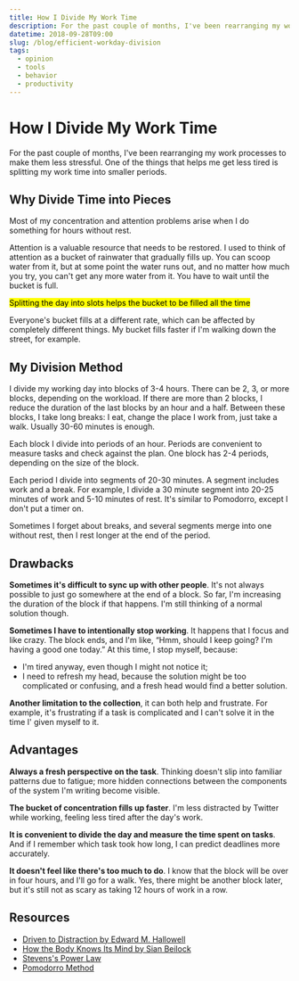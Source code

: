 ```yaml
---
title: How I Divide My Work Time
description: For the past couple of months, I've been rearranging my work processes to make them less stressful. One of the things that helps me get less tired is splitting my work time into smaller chunks.
datetime: 2018-09-28T09:00
slug: /blog/efficient-workday-division
tags:
  - opinion
  - tools
  - behavior
  - productivity
---
```


# How I Divide My Work Time

For the past couple of months, I've been rearranging my work processes to make them less stressful. One of the things that helps me get less tired is splitting my work time into smaller periods.

## Why Divide Time into Pieces

Most of my concentration and attention problems arise when I do something for hours without rest.

Attention is a valuable resource that needs to be restored. I used to think of attention as a bucket of rainwater that gradually fills up. You can scoop water from it, but at some point the water runs out, and no matter how much you try, you can't get any more water from it. You have to wait until the bucket is full.

<mark>Splitting the day into slots helps the bucket to be filled all the time</mark>

Everyone's bucket fills at a different rate, which can be affected by completely different things. My bucket fills faster if I'm walking down the street, for example.

## My Division Method

I divide my working day into blocks of 3-4 hours. There can be 2, 3, or more blocks, depending on the workload. If there are more than 2 blocks, I reduce the duration of the last blocks by an hour and a half. Between these blocks, I take long breaks: I eat, change the place I work from, just take a walk. Usually 30-60 minutes is enough.

Each block I divide into periods of an hour. Periods are convenient to measure tasks and check against the plan. One block has 2-4 periods, depending on the size of the block.

Each period I divide into segments of 20-30 minutes. A segment includes work and a break. For example, I divide a 30 minute segment into 20-25 minutes of work and 5-10 minutes of rest. It's similar to Pomodorro, except I don't put a timer on.

Sometimes I forget about breaks, and several segments merge into one without rest, then I rest longer at the end of the period.

## Drawbacks

**Sometimes it's difficult to sync up with other people**. It's not always possible to just go somewhere at the end of a block. So far, I'm increasing the duration of the block if that happens. I'm still thinking of a normal solution though.

**Sometimes I have to intentionally stop working**. It happens that I focus and like crazy. The block ends, and I'm like, “Hmm, should I keep going? I'm having a good one today.” At this time, I stop myself, because:

- I'm tired anyway, even though I might not notice it;
- I need to refresh my head, because the solution might be too complicated or confusing, and a fresh head would find a better solution.

**Another limitation to the collection**, it can both help and frustrate. For example, it's frustrating if a task is complicated and I can't solve it in the time I' given myself to it.

## Advantages

**Always a fresh perspective on the task**. Thinking doesn't slip into familiar patterns due to fatigue; more hidden connections between the components of the system I'm writing become visible.

**The bucket of concentration fills up faster**. I'm less distracted by Twitter while working, feeling less tired after the day's work.

**It is convenient to divide the day and measure the time spent on tasks**. And if I remember which task took how long, I can predict deadlines more accurately.

**It doesn't feel like there's too much to do**. I know that the block will be over in four hours, and I'll go for a walk. Yes, there might be another block later, but it's still not as scary as taking 12 hours of work in a row.

## Resources

- [Driven to Distraction by Edward M. Hallowell](/blog/driven-to-distraction/)
- [How the Body Knows Its Mind by Sian Beilock](/blog/how-the-body-knows-its-mind/)
- [Stevens's Power Law](https://en.wikipedia.org/wiki/Stevens%27s_power_law)
- [Pomodorro Method](http://pomodorro.net)
